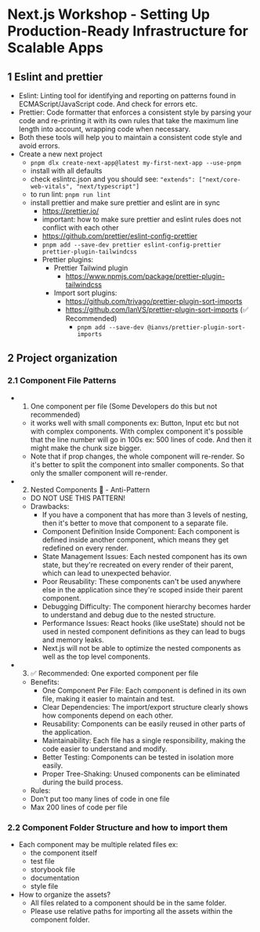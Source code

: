 # Next.js Workshop - Setting Up Production-Ready Infrastructure for Scalable Apps

## 1 Eslint and prettier

- Eslint: Linting tool for identifying and reporting on patterns found in ECMAScript/JavaScript code. And check for errors etc.
- Prettier: Code formatter that enforces a consistent style by parsing your code and re-printing it with its own rules that take the maximum line length into account, wrapping code when necessary.
- Both these tools will help you to maintain a consistent code style and avoid errors.
- Create a new next project
  - `pnpm dlx create-next-app@latest my-first-next-app --use-pnpm`
  - install with all defaults
  - check eslintrc.json and you should see: `"extends": ["next/core-web-vitals", "next/typescript"]`
  - to run lint: `pnpm run lint`
  - install prettier and make sure prettier and eslint are in sync
    - https://prettier.io/
    - important: how to make sure prettier and eslint rules does not conflict with each other
    - https://github.com/prettier/eslint-config-prettier
    - `pnpm add --save-dev prettier eslint-config-prettier prettier-plugin-tailwindcss`
    - Prettier plugins:
      - Prettier Tailwind plugin
        - https://www.npmjs.com/package/prettier-plugin-tailwindcss
      - Import sort plugins:
        - https://github.com/trivago/prettier-plugin-sort-imports
        - https://github.com/IanVS/prettier-plugin-sort-imports (✅ Recommended)
          - `pnpm add --save-dev @ianvs/prettier-plugin-sort-imports`

## 2 Project organization

### 2.1 Component File Patterns

- 1. One component per file (Some Developers do this but not recommended)

  - it works well with small components ex: Button, Input etc but not with complex components. With complex component it's possible that the line number will go in 100s ex: 500 lines of code. And then it might make the chunk size bigger.
  - Note that if prop changes, the whole component will re-render. So it's better to split the component into smaller components. So that only the smaller component will re-render.

- 2. Nested Components 🚨 - Anti-Pattern

  - DO NOT USE THIS PATTERN!
  - Drawbacks:
    - If you have a component that has more than 3 levels of nesting, then it's better to move that component to a separate file.
    - Component Definition Inside Component: Each component is defined inside another component, which means they get redefined on every render.
    - State Management Issues: Each nested component has its own state, but they're recreated on every render of their parent, which can lead to unexpected behavior.
    - Poor Reusability: These components can't be used anywhere else in the application since they're scoped inside their parent component.
    - Debugging Difficulty: The component hierarchy becomes harder to understand and debug due to the nested structure.
    - Performance Issues: React hooks (like useState) should not be used in nested component definitions as they can lead to bugs and memory leaks.
    - Next.js will not be able to optimize the nested components as well as the top level components.

- 3. ✅ Recommended: One exported component per file
  - Benefits:
    - One Component Per File: Each component is defined in its own file, making it easier to maintain and test.
    - Clear Dependencies: The import/export structure clearly shows how components depend on each other.
    - Reusability: Components can be easily reused in other parts of the application.
    - Maintainability: Each file has a single responsibility, making the code easier to understand and modify.
    - Better Testing: Components can be tested in isolation more easily.
    - Proper Tree-Shaking: Unused components can be eliminated during the build process.
  - Rules:
  - Don't put too many lines of code in one file
  - Max 200 lines of code per file

### 2.2 Component Folder Structure and how to import them

- Each component may be multiple related files ex:
  - the component itself
  - test file
  - storybook file
  - documentation
  - style file
- How to organize the assets?
  - All files related to a component should be in the same folder.
  - Please use relative paths for importing all the assets within the component folder.
